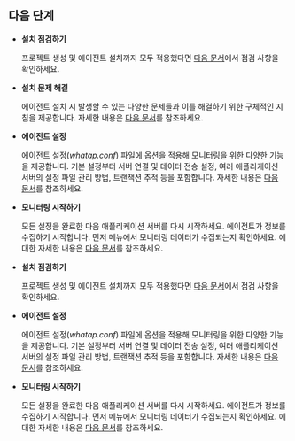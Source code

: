 ## 다음 단계

<Xclude product="nodejs">

<div className="nextstep">

* **설치 점검하기**

  프로젝트 생성 및 에이전트 설치까지 모두 적용했다면 [다음 문서](install-check)에서 점검 사항을 확인하세요.

* **설치 문제 해결**

  에이전트 설치 시 발생할 수 있는 다양한 문제들과 이를 해결하기 위한 구체적인 지침을 제공합니다. 자세한 내용은 [다음 문서](agent-troubleshooting)를 참조하세요.

* **에이전트 설정**

  에이전트 설정(*whatap.conf*) 파일에 옵션을 적용해 모니터링을 위한 다양한 기능을 제공합니다. 기본 설정부터 서버 연결 및 데이터 전송 설정, 여러 애플리케이션 서버의 설정 파일 관리 방법, 트랜잭션 추적 등을 포함합니다. 자세한 내용은 [다음 문서](set-agent)를 참조하세요.

* **모니터링 시작하기**

  모든 설정을 완료한 다음 애플리케이션 서버를 다시 시작하세요. 에이전트가 정보를 수집하기 시작합니다. 먼저 <Cmdname sid="side_appDashboard" className="uitext" /> 메뉴에서 모니터링 데이터가 수집되는지 확인하세요. <Cmdname sid="side_appDashboard" className="uitext" />에 대한 자세한 내용은 [다음 문서](dashboard)를 참조하세요.

</div>

</Xclude>

<InDoc product="nodejs">

<div className="nextstep">

* **설치 점검하기**

  프로젝트 생성 및 에이전트 설치까지 모두 적용했다면 [다음 문서](install-check)에서 점검 사항을 확인하세요.

* **에이전트 설정**

  에이전트 설정(*whatap.conf*) 파일에 옵션을 적용해 모니터링을 위한 다양한 기능을 제공합니다. 기본 설정부터 서버 연결 및 데이터 전송 설정, 여러 애플리케이션 서버의 설정 파일 관리 방법, 트랜잭션 추적 등을 포함합니다. 자세한 내용은 [다음 문서](set-agent)를 참조하세요.

* **모니터링 시작하기**

  모든 설정을 완료한 다음 애플리케이션 서버를 다시 시작하세요. 에이전트가 정보를 수집하기 시작합니다. 먼저 <Cmdname sid="side_appDashboard" className="uitext" /> 메뉴에서 모니터링 데이터가 수집되는지 확인하세요. <Cmdname sid="side_appDashboard" className="uitext" />에 대한 자세한 내용은 [다음 문서](dashboard)를 참조하세요.

</div>

</InDoc>